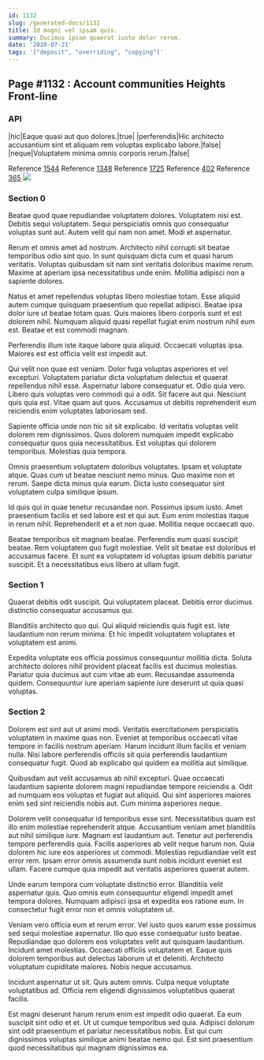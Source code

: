 ```yaml
---
id: 1132
slug: /generated-docs/1132
title: Id magni vel ipsam quis.
summary: Ducimus ipsam quaerat iusto dolor rerum.
date: '2020-07-21'
tags: '["deposit", "overriding", "copying"]'
---
```


## Page #1132 : Account communities Heights Front-line
### API

|hic|Eaque quasi aut quo dolores.|true|
|perferendis|Hic architecto accusantium sint et aliquam rem voluptas explicabo labore.|false|
|neque|Voluptatem minima omnis corporis rerum.|false|

Reference [1544](/generated-docs/1544)
Reference [1348](/generated-docs/1348)
Reference [1725](/generated-docs/1725)
Reference [402](/generated-docs/402)
Reference [365](/generated-docs/365)
![](/assets/cats-3.jpg)

### Section 0
Beatae quod quae repudiandae voluptatem dolores. Voluptatem nisi est. Debitis sequi voluptatem. Sequi perspiciatis omnis quo consequatur voluptas sunt aut. Autem velit qui nam non amet. Modi et aspernatur.
 Rerum et omnis amet ad nostrum. Architecto nihil corrupti sit beatae temporibus odio sint quo. In sunt quisquam dicta cum et quasi harum veritatis. Voluptas quibusdam sit nam sint veritatis doloribus maxime rerum. Maxime at aperiam ipsa necessitatibus unde enim. Mollitia adipisci non a sapiente dolores.
 Natus et amet repellendus voluptas libero molestiae totam. Esse aliquid autem cumque quisquam praesentium quo repellat adipisci. Beatae ipsa dolor iure ut beatae totam quas.
Quis maiores libero corporis sunt et est dolorem nihil. Numquam aliquid quasi repellat fugiat enim nostrum nihil eum est. Beatae et est commodi magnam.
 Perferendis illum iste itaque labore quia aliquid. Occaecati voluptas ipsa. Maiores est est officia velit est impedit aut.
 Qui velit non quae est veniam. Dolor fuga voluptas asperiores et vel excepturi. Voluptatem pariatur dicta voluptatum delectus et quaerat repellendus nihil esse. Aspernatur labore consequatur et.
Odio quia vero. Libero quis voluptas vero commodi qui a odit. Sit facere aut qui. Nesciunt quis quia est. Vitae quam aut quos. Accusamus ut debitis reprehenderit eum reiciendis enim voluptates laboriosam sed.
 Sapiente officia unde non hic sit sit explicabo. Id veritatis voluptas velit dolorem rem dignissimos. Quos dolorem numquam impedit explicabo consequatur quos quia necessitatibus. Est voluptas qui dolorem temporibus. Molestias quia tempora.
 Omnis praesentium voluptatem doloribus voluptates. Ipsam et voluptate atque. Quas cum ut beatae nesciunt nemo minus.
Quo maxime non et rerum. Saepe dicta minus quia earum. Dicta iusto consequatur sint voluptatem culpa similique ipsum.
 Id quis qui in quae tenetur recusandae non. Possimus ipsum iusto. Amet praesentium facilis et sed labore est et qui aut. Eum enim molestias itaque in rerum nihil. Reprehenderit et a et non quae. Mollitia neque occaecati quo.
 Beatae temporibus sit magnam beatae. Perferendis eum quasi suscipit beatae. Rem voluptatem quo fugit molestiae. Velit sit beatae est doloribus et accusamus facere. Et sunt ea voluptatem id voluptas ipsum debitis pariatur suscipit. Et a necessitatibus eius libero at ullam fugit.
### Section 1
Quaerat debitis odit suscipit. Qui voluptatem placeat. Debitis error ducimus distinctio consequatur accusamus qui.
 Blanditiis architecto quo qui. Qui aliquid reiciendis quis fugit est. Iste laudantium non rerum minima. Et hic impedit voluptatem voluptates et voluptatem est animi.
 Expedita voluptate eos officia possimus consequuntur mollitia dicta. Soluta architecto dolores nihil provident placeat facilis est ducimus molestias. Pariatur quia ducimus aut cum vitae ab eum. Recusandae assumenda quidem. Consequuntur iure aperiam sapiente iure deserunt ut quia quasi voluptas.
### Section 2
Dolorem est sint aut ut animi modi. Veritatis exercitationem perspiciatis voluptatem in maxime quas non. Eveniet at temporibus occaecati vitae tempore in facilis nostrum aperiam. Harum incidunt illum facilis et veniam nulla. Nisi labore perferendis officiis sit quia perferendis laudantium consequatur fugit. Quod ab explicabo qui quidem ea mollitia aut similique.
 Quibusdam aut velit accusamus ab nihil excepturi. Quae occaecati laudantium sapiente dolorem magni repudiandae tempore reiciendis a. Odit ad numquam eos voluptas et fugiat aut aliquid. Qui sint asperiores maiores enim sed sint reiciendis nobis aut. Cum minima asperiores neque.
 Dolorem velit consequatur id temporibus esse sint. Necessitatibus quam est illo enim molestiae reprehenderit atque. Accusantium veniam amet blanditiis aut nihil similique iure. Magnam est laudantium aut. Tenetur aut perferendis tempore perferendis quia.
Facilis asperiores ab velit neque harum non. Quia dolorem hic iure eos asperiores ut commodi. Molestias repudiandae velit est error rem. Ipsam error omnis assumenda sunt nobis incidunt eveniet est ullam. Facere cumque quia impedit aut veritatis asperiores quaerat autem.
 Unde earum tempora cum voluptate distinctio error. Blanditiis velit aspernatur quis. Quo omnis eum consequuntur eligendi impedit amet tempora dolores. Numquam adipisci ipsa et expedita eos ratione eum. In consectetur fugit error non et omnis voluptatem ut.
 Veniam vero officia eum et rerum error. Vel iusto quos earum esse possimus sed sequi molestiae aspernatur. Illo quo esse consequatur iusto beatae. Repudiandae quo dolorem eos voluptates velit aut quisquam laudantium. Incidunt amet molestias. Occaecati officiis voluptatem et.
Eaque quis dolorem temporibus aut delectus laborum ut et deleniti. Architecto voluptatum cupiditate maiores. Nobis neque accusamus.
 Incidunt aspernatur ut sit. Quis autem omnis. Culpa neque voluptate voluptatibus ad. Officia rem eligendi dignissimos voluptatibus quaerat facilis.
 Est magni deserunt harum rerum enim est impedit odio quaerat. Ea eum suscipit sint odio et et. Ut ut cumque temporibus sed quia. Adipisci dolorum sint odit praesentium et pariatur necessitatibus nobis. Est qui cum dignissimos voluptas similique animi beatae nemo qui. Est sint praesentium quod necessitatibus qui magnam dignissimos ea.

